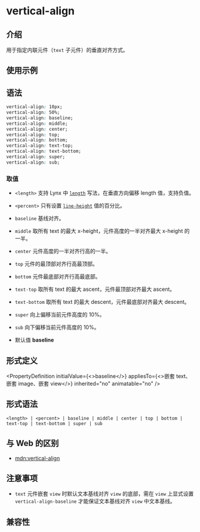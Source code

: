# vertical-align

## 介绍

用于指定内联元件（`text` 子元件）的垂直对齐方式。

## 使用示例


<Go
  example="css-api"
  defaultFile="src/vertical-align/App.tsx"
  img="https://lf-lynx.tiktok-cdns.com/obj/lynx-artifacts-oss-sg/lynx-website/assets/doc/css/vertical-align.jpg"
  entry="src/vertical-align"
  defaultEntryFile="dist/vertical-align.lynx.bundle"
/>

## 语法

```css
vertical-align: 10px;
vertical-align: 50%;
vertical-align: baseline;
vertical-align: middle;
vertical-align: center;
vertical-align: top;
vertical-align: bottom;
vertical-align: text-top;
vertical-align: text-bottom;
vertical-align: super;
vertical-align: sub;
```

### 取值

- `<length>`
  支持 Lynx 中 [`length`](/api/css/data-type/length) 写法，在垂直方向偏移 length 值，支持负值。

- `<percent>`
  只有设置 [`line-height`](api/css/properties/line-height) 值的百分比。

- `baseline`
  基线对齐。

- `middle`
  取所有 text 的最大 x-height，元件高度的一半对齐最大 x-height 的一半。

- `center`
  元件高度的一半对齐行高的一半。

- `top`
  元件的最顶部对齐行高最顶部。

- `bottom`
  元件最底部对齐行高最底部。

- `text-top`
  取所有 text 的最大 ascent，元件最顶部对齐最大 ascent。

- `text-bottom`
  取所有 text 的最大 descent，元件最底部对齐最大 descent。

- `super`
  向上偏移当前元件高度的 10%。

- `sub`
  向下偏移当前元件高度的 10%。

- 默认值
  **baseline**

## 形式定义


<PropertyDefinition
  initialValue={<>baseline</>}
  appliesTo={<>嵌套 text、嵌套 image、嵌套 view</>}
  inherited="no"
  animatable="no"
/>

## 形式语法

```
<length> | <percent> | baseline | middle | center | top | bottom | text-top | text-bottom | super | sub
```

## 与 Web 的区别

- [mdn:vertical-align](https://developer.mozilla.org/en-US/docs/Web/CSS/vertical-align)

## 注意事项

- `text` 元件嵌套 `view` 时默认文本基线对齐 `view` 的底部，需在 `view` 上显式设置 `vertical-align-baseline` 才能保证文本基线对齐 `view` 中文本基线。

## 兼容性


<LegacyCompatTable metadata="css/properties/vertical-align" />
